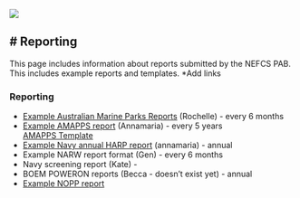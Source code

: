 ![](/figs/infographics/NEFSC_specie_boat.png)

# Reporting 
---
This page includes information about reports submitted by the NEFCS PAB. This includes example reports and templates. *Add links

### Reporting
* [Example Australian Marine Parks Reports](/content/Reporting/AMP/AMP_2022.pdf) (Rochelle) - every 6 months
* [Example AMAPPS report](/content/Reporting/AMAPPS/AMAPPS_2019.pdf) (Annamaria) - every 5 years \
[AMAPPS Template](/content/Reporting/AMAPPS/AMAPPS_TEMPLATE.pdf)
* [Example Navy annual HARP report](/content/Reporting/NAVY/NAVY_Report.pdf) (annamaria) - annual
* Example NARW report format (Gen) - every 6 months
* Navy screening report (Kate) - 
* BOEM POWERON reports (Becca - doesn't exist yet) - annual
* [Example NOPP report](/content/Reporting/NOPP/NOPP_2013.pdf)


